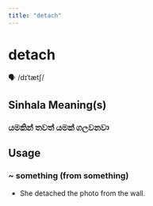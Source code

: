 ```yaml
---
title: "detach"
---
```


# detach

🗣️ /dɪˈtætʃ/

## Sinhala Meaning(s)

### යමකින් තවත් යමක් ගලවනවා

## Usage

### ~ something (from something)

- She detached the photo from the wall.

